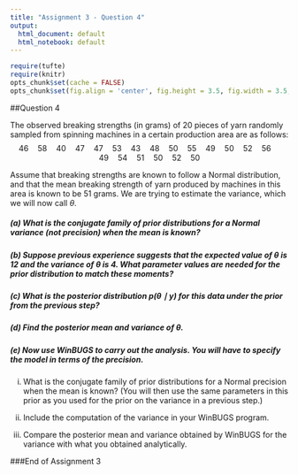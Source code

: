 ```yaml
---
title: "Assignment 3 - Question 4"
output:
  html_document: default
  html_notebook: default
---
```

```r
require(tufte)
require(knitr)
opts_chunk$set(cache = FALSE)
opts_chunk$set(fig.align = 'center', fig.height = 3.5, fig.width = 3.5, collapse = TRUE, highlight = TRUE)
```
##Question 4

The observed breaking strengths (in grams) of 20 pieces of yarn randomly sampled from spinning machines in a certain production area are as follows:
$$
46\quad58\quad40\quad47\quad47\quad53\quad43\quad48\quad50\quad55\quad49\quad50\quad52\quad56\quad49\quad54\quad51\quad50\quad52\quad50
$$

Assume that breaking strengths are known to follow a Normal distribution, and that the mean breaking strength of yarn produced by machines in this area is known to be 51 grams. We are trying to estimate the variance, which we will now call $\theta$.

##### (a) What is the conjugate family of prior distributions for a Normal variance (not precision) when the mean is known?

##### (b)	Suppose previous experience suggests that the expected value of $\theta$ is *12* and the variance of $\theta$ is *4*. What parameter values are needed for the prior distribution to match these moments?


##### (c) What is the posterior distribution $p(\theta \mid y)$ for this data under the prior from the previous step?


##### (d) Find the posterior mean and variance of $\theta$.

##### (e)	Now use WinBUGS to carry out the analysis. You will have to specify the model in terms of the precision.

i.	What is the conjugate family of prior distributions for a Normal precision when the mean is known? (You will then use the same parameters in this prior as you used for the	prior on the variance in a previous step.)

ii.	Include the computation of the variance in your WinBUGS program.	

iii. Compare the posterior mean and variance obtained by WinBUGS for the variance with what you obtained analytically.


###End of Assignment 3
